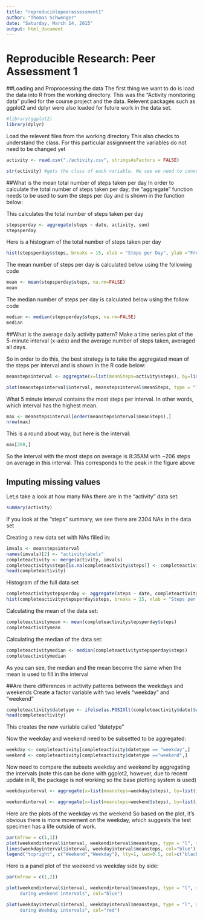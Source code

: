 ```yaml
---
title: "reproduciblepeerassessment1"
author: "Thomas Schwenger"
date: "Saturday, March 14, 2015"
output: html_document
---
```


Reproducible Research: Peer Assessment 1 
===================================

##Loading and Proprocessing the data
The first thing we want to do is load the data into R from the working directory. This was the "Activity monitoring data" pulled for the course project and the data. Relevent packages such as ggplot2 and dplyr were also loaded for future work in the data set. 

```r
#library(ggplot2)
library(dplyr)
```

Load the relevent files from the working directory
This also checks to understand the class. For this particular assignment the variables do not need to be changed yet
```r
activity <- read.csv("./activity.csv", stringsAsFactors = FALSE)

str(activity) #gets the class of each variable. We see we need to convert some of the variables
```

##What is the mean total number of steps taken per day
In order to calculate the total number of steps taken per day, the "aggregate" function needs to be used to sum the steps per day and is shown in the function below:

This calculates the total number of steps taken per day
```r
stepsperday <- aggregate(steps ~ date, activity, sum)
stepsperday
```

Here is a histogram of the total number of steps taken per day
```r
hist(stepsperday$steps, breaks = 15, xlab = "Steps per Day", ylab ="Frequency", main = "Steps per Day from 10/1/2012 to 11/29/2012", col = "blue")
```
The mean number of steps per day is calculated below using the following code
```r
mean <- mean(stepsperday$steps, na.rm=FALSE)
mean
```
The median number of steps per day is calculated below using the follow code
```r
median <- median(stepsperday$steps, na.rm=FALSE)
median
```
##What is the average daily activity pattern?
Make a time series plot of the 5-minute interval (x-axis) and the average number of steps taken, averaged all days.

So in order to do this, the best strategy is to take the aggregated mean of the steps per interval and is shown in the R code below:
```r
meanstepsinterval <- aggregate(x=list(meanSteps=activity$steps), by=list(interval=activity$interval), FUN=mean, na.rm=TRUE)
```
```r
plot(meanstepsinterval$interval, meanstepsinterval$meanSteps, type = "l", xlab = "Interval", ylab ="Mean Steps", main = "Average Steps taken during daily intervals")
```

What 5 minute interval contains the most steps per interval. In other words, which interval has the highest mean. 
```r
max <- meanstepsinterval[order(meanstepsinterval$meanSteps),]
nrow(max)
```
This is a round about way, but here is the interval:
```r
max[288,]
```
So the interval with the most steps on average is 8:35AM with ~206 steps on average in this interval.  This corresponds to the peak in the figure above

## Imputing missing values
Let;s take a look at how many NAs there are in the "activity" data set:
```r
summary(activity)
```
If you look at the "steps" summary, we see there are 2304 NAs in the data set

Creating a new data set with NAs filled in:
```r
imvals <- meanstepsinterval
names(imvals)[2] <- "activitylabels"
completeactivity <- merge(activity, imvals)
completeactivity$steps[is.na(completeactivity$steps)] <- completeactivity$activitylabels[is.na(completeactivity$steps)]
head(completeactivity)
```
Histogram of the full data set
```r
completeactivitystepsperday <- aggregate(steps ~ date, completeactivity, sum)
hist(completeactivitystepsperday$steps, breaks = 15, xlab = "Steps per Day", ylab ="Frequency", main = "Steps per Day from 10/1/2012 to 11/29/2012 Remove NA", col = "blue")
```

Calculating the mean of the data set:
```r
completeactivitymean <- mean(completeactivitystepsperday$steps)
completeactivitymean
```

Calculating the median of the data set:
```r
completeactivitymedian <- median(completeactivitystepsperday$steps)
completeactivitymedian
```
As you can see, the median and the mean become the same when the mean is used to fill in the interval

##Are there differences in activity patterns between the weekdays and weekends
Create a factor variable with two levels "weekday" and "weekend"
```r
completeactivity$datetype <- ifelse(as.POSIXlt(completeactivity$date)$wday %in% c(0,6), 'weekend','weekday')
head(completeactivity)
```
This creates the new variable called "datetype"

Now the weekday and weekend need to be subsetted to be aggregated:
```r
weekday <- completeactivity[completeactivity$datetype == "weekday",]
weekend <- completeactivity[completeactivity$datetype =="weekend",]
```
Now need to compare the subsets weekday and weekend by aggregating the intervals (note this can be done with ggplot2, however, due to recent update in R, the package is not working so the base plotting system is used)
```r
weekdayinterval <- aggregate(x=list(meansteps=weekday$steps), by=list(interval=weekday$interval), FUN=mean, na.rm=TRUE)

weekendinterval <- aggregate(x=list(meansteps=weekend$steps), by=list(interval=weekend$interval), FUN=mean, na.rm=TRUE)
```
Here are the plots of the weekday vs the weekend
So based on the plot, it's obvious there is more movement on the weekday, which suggests the test specimen has a life outside of work. 

```r
par(mfrow = c(1,1))
plot(weekendinterval$interval, weekendinterval$meansteps, type = "l", xlab = "Interval", ylab ="Mean Steps", main = "Mean Steps taken during daily weekend")
lines(weekdayinterval$interval, weekdayinterval$meansteps, col="blue")
legend("topright", c("Weekend","Weekday"), lty=1, lwd=0.5, col=c("black","blue"))

```

Here is a panel plot of the weekend vs weekday side by side:
``` r
par(mfrow = c(1,2))

plot(weekendinterval$interval, weekendinterval$meansteps, type = "l", xlab = "Interval", ylab ="Mean Steps Weekend", main = "Mean Steps taken
     during weekend intervals", col="blue")

plot(weekdayinterval$interval, weekdayinterval$meansteps, type = "l", xlab = "Interval", ylab ="Mean Steps Weekday", main = "Mean Steps taken 
     during Weekday intervals", col="red")
```